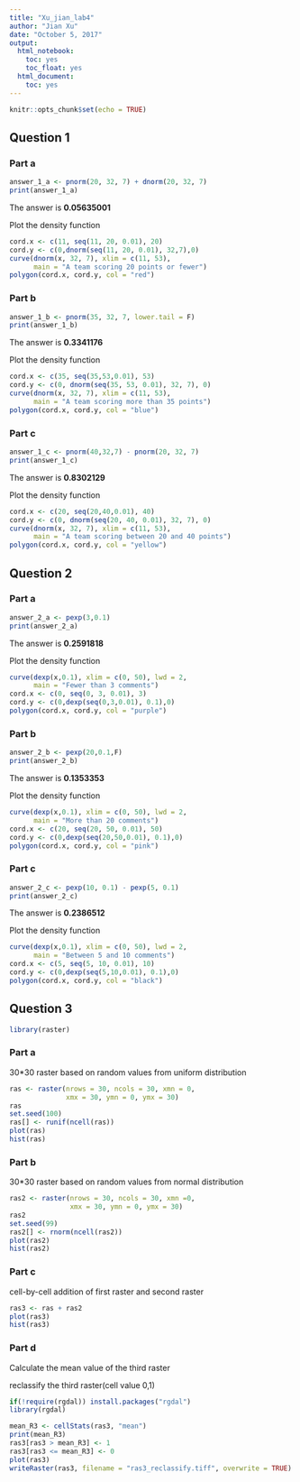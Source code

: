 ```yaml
---
title: "Xu_jian_lab4"
author: "Jian Xu"
date: "October 5, 2017"
output: 
  html_notebook:
    toc: yes
    toc_float: yes
  html_document:
    toc: yes
---
```


```r
knitr::opts_chunk$set(echo = TRUE)
```
## Question 1
### Part a
```r
answer_1_a <- pnorm(20, 32, 7) + dnorm(20, 32, 7)
print(answer_1_a)
```
The answer is **0.05635001** 

Plot the density function
```r
cord.x <- c(11, seq(11, 20, 0.01), 20)
cord.y <- c(0,dnorm(seq(11, 20, 0.01), 32,7),0)
curve(dnorm(x, 32, 7), xlim = c(11, 53), 
      main = "A team scoring 20 points or fewer")
polygon(cord.x, cord.y, col = "red")
```

### Part b
```r
answer_1_b <- pnorm(35, 32, 7, lower.tail = F)
print(answer_1_b)
```
The answer is **0.3341176** 

Plot the density function
```r
cord.x <- c(35, seq(35,53,0.01), 53)
cord.y <- c(0, dnorm(seq(35, 53, 0.01), 32, 7), 0)
curve(dnorm(x, 32, 7), xlim = c(11, 53), 
      main = "A team scoring more than 35 points")
polygon(cord.x, cord.y, col = "blue")
```

### Part c
```r
answer_1_c <- pnorm(40,32,7) - pnorm(20, 32, 7)
print(answer_1_c)
```
The answer is **0.8302129** 

Plot the density function
```r
cord.x <- c(20, seq(20,40,0.01), 40)
cord.y <- c(0, dnorm(seq(20, 40, 0.01), 32, 7), 0)
curve(dnorm(x, 32, 7), xlim = c(11, 53), 
      main = "A team scoring between 20 and 40 points")
polygon(cord.x, cord.y, col = "yellow")
```


## Question 2
### Part a
```r
answer_2_a <- pexp(3,0.1)
print(answer_2_a)
```
The answer is **0.2591818**

Plot the density function
```r
curve(dexp(x,0.1), xlim = c(0, 50), lwd = 2,
      main = "Fewer than 3 comments")
cord.x <- c(0, seq(0, 3, 0.01), 3)
cord.y <- c(0,dexp(seq(0,3,0.01), 0.1),0)
polygon(cord.x, cord.y, col = "purple")
```

### Part b
```r
answer_2_b <- pexp(20,0.1,F)
print(answer_2_b)
```
The answer is **0.1353353**

Plot the density function
```r
curve(dexp(x,0.1), xlim = c(0, 50), lwd = 2,
      main = "More than 20 comments")
cord.x <- c(20, seq(20, 50, 0.01), 50)
cord.y <- c(0,dexp(seq(20,50,0.01), 0.1),0)
polygon(cord.x, cord.y, col = "pink")
```

### Part c
```r
answer_2_c <- pexp(10, 0.1) - pexp(5, 0.1)
print(answer_2_c)
```
The answer is **0.2386512**

Plot the density function
```r
curve(dexp(x,0.1), xlim = c(0, 50), lwd = 2,
      main = "Between 5 and 10 comments")
cord.x <- c(5, seq(5, 10, 0.01), 10)
cord.y <- c(0,dexp(seq(5,10,0.01), 0.1),0)
polygon(cord.x, cord.y, col = "black")
```


## Question 3
```r
library(raster)
```
### Part a
30*30 raster based on random values from uniform distribution
```r
ras <- raster(nrows = 30, ncols = 30, xmn = 0,
              xmx = 30, ymn = 0, ymx = 30)
ras 
set.seed(100)
ras[] <- runif(ncell(ras))
plot(ras)
hist(ras)
```

### Part b
30*30 raster based on random values from normal distribution
```r
ras2 <- raster(nrows = 30, ncols = 30, xmn =0,
               xmx = 30, ymn = 0, ymx = 30)
ras2
set.seed(99)
ras2[] <- rnorm(ncell(ras2))
plot(ras2)
hist(ras2)
```

### Part c
cell-by-cell addition of first raster and second raster
```r
ras3 <- ras + ras2
plot(ras3)
hist(ras3)
```

### Part d
Calculate the mean value of the third raster

reclassify the third raster(cell value 0,1)
```r
if(!require(rgdal)) install.packages("rgdal")
library(rgdal)
```

```r
mean_R3 <- cellStats(ras3, "mean")
print(mean_R3)
ras3[ras3 > mean_R3] <- 1
ras3[ras3 <= mean_R3] <- 0
plot(ras3)
writeRaster(ras3, filename = "ras3_reclassify.tiff", overwrite = TRUE)
```

